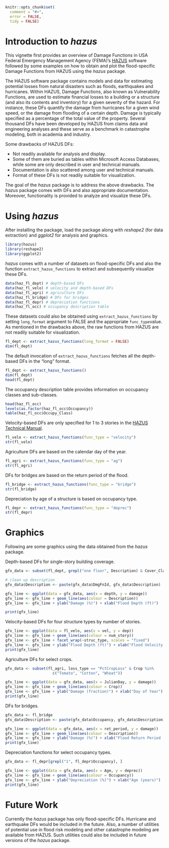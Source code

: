 <!--
%\VignetteEngine{knitr}
%\VignetteIndexEntry{Package Demo: hazus}
-->

```{r, echo = FALSE, message = FALSE}
knitr::opts_chunk$set(
  comment = "#>",
  error = FALSE,
  tidy = FALSE)
```

# Introduction to *hazus*

This vignette first provides an overview of Damage Functions in USA Federal Emergency Management Agency (FEMA)'s [HAZUS][haz_ref] software followed by some examples on how to obtain and plot the flood-specific Damage Functions from HAZUS using the *hazus* package.

The HAZUS software package contains models and data for estimating potential losses from natural disasters such as floods, earthquakes and hurricanes. Within HAZUS, Damage Functions, also known as Vulnerability Functions, are used to estimate financial losses to a building or a structure (and also its contents and inventory) for a given severity of the hazard. For instance, these DFs quantify the damage from hurricanes for a given wind speed, or the damage from flooding of a certain depth. Damage is typically specified as a percentage of the total value of the property. Several thousand DFs have been developed by HAZUS from claims data and engineering analyses and these serve as a benchmark in catastrophe modeling, both in academia and industry. 

Some drawbacks of HAZUS DFs:

* Not readily available for analysis and display. 
* Some of them are buried as tables within Microsoft Access Databases, while some are only described in user and technical manuals.
* Documentation is also scattered among user and technical manuals.
* Format of these DFs is not readily suitable for visualization. 

The goal of the *hazus* package is to address the above drawbacks. The *hazus* package comes with DFs and also appropriate documentation. Moreover, functionality is provided to analyze and visualize these DFs.


# Using *hazus*

After installing the package, load the package along with *reshape2* (for data extraction) and *ggplot2* for analysis and graphics.

```{r, message = FALSE}
library(hazus)
library(reshape2)
library(ggplot2)
```

*hazus* comes with a number of datasets on flood-specific DFs and also the function `extract_hazus_functions` to extract and subsequently visualize these DFs.

```{r}
data(haz_fl_dept) # depth-based DFs
data(haz_fl_velo) # velocity and depth-based DFs
data(haz_fl_agri) # agriculture DFs
data(haz_fl_bridge) # DFs for bridges
data(haz_fl_depr) # depreciation functions
data(haz_fl_occ) # occupancy description table
```

These datasets could also be obtained using `extract_hazus_functions` by setting `long_format` argument to FALSE and the appropriate `func_type`value. As mentioned in the drawbacks above, the raw functions from HAZUS are not readily suitable for visualization.

```{r}
fl_dept <- extract_hazus_functions(long_format = FALSE)
dim(fl_dept)
```

The default invocation of `extract_hazus_functions` fetches all the depth-based DFs in the "long" format.

```{r}
fl_dept <- extract_hazus_functions()
dim(fl_dept)
head(fl_dept)
```

The occupancy description table provides information on occupancy classes and sub-classes.

```{r}
head(haz_fl_occ)
levels(as.factor(haz_fl_occ$Occupancy))
table(haz_fl_occ$Occupy_Class)
```

Velocity-based DFs are only specified for 1 to 3 stories in the [HAZUS Technical Manual][tm_ref].

```{r}
fl_velo <- extract_hazus_functions(func_type = "velocity")
str(fl_velo)
```

Agriculture DFs are based on the calendar day of the year.

```{r}
fl_agri <- extract_hazus_functions(func_type = "ag")
str(fl_agri)
```

DFs for bridges are based on the return period of the flood.

```{r}
fl_bridge <- extract_hazus_functions(func_type = "bridge")
str(fl_bridge)
```

Depreciation by age of a structure is based on occupancy type.

```{r}
fl_depr <- extract_hazus_functions(func_type = "deprec")
str(fl_depr)
```


# Graphics

Following are some graphics using the data obtained from the *hazus* package.

Depth-based DFs for single-story building coverage.

```{r}
gfx_data <- subset(fl_dept, grepl("one floor", Description) & Cover_Class == "Bldg")

# clean up description
gfx_data$Description <- paste(gfx_data$DmgFnId, gfx_data$Description)

gfx_line <- ggplot(data = gfx_data, aes(x = depth, y = damage))
gfx_line <- gfx_line + geom_line(aes(colour = Description))
gfx_line <- gfx_line + ylab("Damage (%)") + xlab("Flood Depth (ft)")

print(gfx_line)
```

Velocity-based DFs for four structure types by number of stories.

```{r}
gfx_line <- ggplot(data = fl_velo, aes(x = vel, y = dep))
gfx_line <- gfx_line + geom_line(aes(colour = num_story))
gfx_line <- gfx_line + facet_wrap(~struc_type, scales = "fixed")
gfx_line <- gfx_line + ylab("Flood Depth (ft)") + xlab("Flood Velocity (ft/s)")
print(gfx_line)
```

Agriculture DFs for select crops.

```{r}
gfx_data <- subset(fl_agri, loss_type == "PctCropLoss" & Crop %in% 
                     c("Tomato", "Cotton", "Wheat"))

gfx_line <- ggplot(data = gfx_data, aes(x = JulianDay, y = damage))
gfx_line <- gfx_line + geom_line(aes(colour = Crop))
gfx_line <- gfx_line + ylab("Damage (fraction)") + xlab("Day of Year")
print(gfx_line)
```

DFs for bridges.

```{r}
gfx_data <- fl_bridge
gfx_data$Description <- paste(gfx_data$Occupancy, gfx_data$Description)

gfx_line <- ggplot(data = gfx_data, aes(x = ret_period, y = damage))
gfx_line <- gfx_line + geom_line(aes(colour = Description))
gfx_line <- gfx_line + ylab("Damage (%)") + xlab("Flood Return Period (years)")
print(gfx_line)
```

Depreciation functions for select occupancy types.

```{r}
gfx_data <- fl_depr[grepl("1", fl_depr$Occupancy), ]

gfx_line <- ggplot(data = gfx_data, aes(x = Age, y = deprec))
gfx_line <- gfx_line + geom_line(aes(colour = Occupancy))
gfx_line <- gfx_line + ylab("Depreciation (%)") + xlab("Age (years)")
print(gfx_line)
```


# Future Work

Currently the *hazus* package has only flood-specific DFs. Hurricane and earthquake DFs would be included in the future. Also, a number of utilities of potential use in flood risk modeling and other catastrophe modeling are available from HAZUS. Such utilities could also be included in future versions of the *hazus* package.

[haz_ref]: http://www.fema.gov/hazus/ "Hazus: The Federal Emergency Management Agency's (FEMA's) Methodology for Estimating Potential Losses from Disasters"
[tm_ref]: http://www.fema.gov/protecting-our-communities/hazus/hazus-user-technical-manuals/ "HAZUS-MH MR4 Flood Model User Manual and Technical Manual, August 2009"

